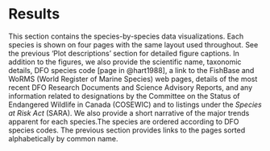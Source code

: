 \clearpage

# Results {#sec:synopsis-plots}

This section contains the species-by-species data visualizations. Each
species is shown on four pages with the same layout used throughout. See
the previous 'Plot descriptions' section for detailed figure captions. In addition
to the figures, we also provide the scientific name, taxonomic details, DFO
species code [page in @hart1988], a link to the FishBase and WoRMS (World
Register of Marine Species) web pages, details of the most recent DFO Research
Documents and Science Advisory Reports, and any information related to
designations by the Committee on the Status of Endangered Wildlife in Canada
(COSEWIC) and to listings under the *Species at Risk Act* (SARA). We also provide 
a short narrative of the major trends apparent for each species.The species are
ordered according to DFO species codes. The previous section provides links to the 
pages sorted alphabetically by common name. 

\clearpage

<!-- \afterpage{\null\newpage} -->

